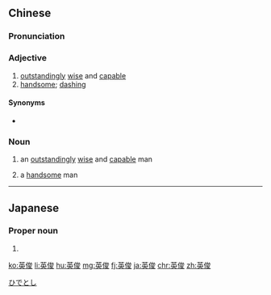 ==Chinese==
{{zh-forms}}

===Pronunciation===
{{zh-pron
|m=yīngjùn
|c=jing1 zeon3
|mn=eng-chùn
|ma=Zh-yingjùn.ogg
|cat=a,n
}}

===Adjective===
{{zh-adj}}

# [[outstandingly]] [[wise]] and [[capable]]
# [[handsome]]; [[dashing]]

====Synonyms====
* {{zh-l|帥氣}}

===Noun===
{{zh-noun}}

# {{lb|zh|literary}} an [[outstandingly]] [[wise]] and [[capable]] man
# {{lb|zh|literary}} a [[handsome]] man

{{zh-cat|Advanced}}

----

==Japanese==
{{ja-kanjitab|英|俊}}

===Proper noun===
{{ja-pos|proper|ひでとし}}

# {{given name|male|lang=ja}}

[[Category:Japanese male given names|ひでとし]]

[[ko:英俊]]
[[li:英俊]]
[[hu:英俊]]
[[mg:英俊]]
[[fj:英俊]]
[[ja:英俊]]
[[chr:英俊]]
[[zh:英俊]]